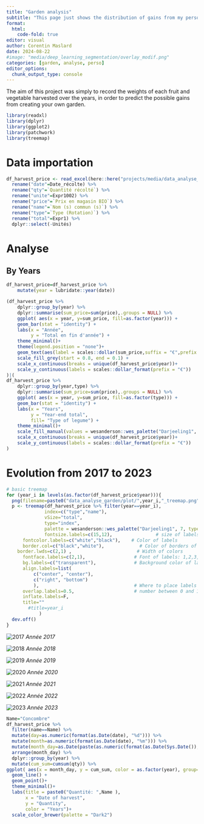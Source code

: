 ```yaml
---
title: "Garden analysis"
subtitle: "This page just shows the distribution of gains from my personal garden over the years. "
format:
  html:
    code-fold: true
editor: visual
author: Corentin Maslard
date: 2024-08-22
#image: "media/deep_learning_segmentation/overlay_modif.png"
categories: [garden, analyse, perso]
editor_options: 
  chunk_output_type: console
---
```


The aim of this project was simply to record the weights of each fruit and vegetable harvested over the years, in order to predict the possible gains from creating your own garden.

```r
library(readxl)
library(dplyr)
library(ggplot2)
library(patchwork)
library(treemap)
```

# Data importation

```r
df_harvest_price <- read_excel(here::here("projects/media/data_analyse_garden/recolte_total.xlsx")) %>% 
  rename("date"=Date_récolte) %>% 
  rename("qty"=`Quantité récolté`) %>% 
  rename("unite"=Expr1002) %>% 
  rename("price"=`Prix en magasin BIO`) %>% 
  rename("name"=`Nom (s) commun (s)`) %>% 
  rename("type"=`Type (Rotation)`) %>% 
  rename("total"=Expr1) %>% 
  dplyr::select(-Unités)
```

# Analyse

## By Years

```r
df_harvest_price=df_harvest_price %>% 
    mutate(year = lubridate::year(date))

(df_harvest_price %>% 
    dplyr::group_by(year) %>% 
    dplyr::summarise(sum_price=sum(price),.groups = NULL) %>% 
    ggplot( aes(x = year, y=sum_price, fill=as.factor(year))) +
    geom_bar(stat = "identity") +
    labs(x = "Année",
         y = "Total en fin d'année") +
    theme_minimal()+
    theme(legend.position = "none")+
    geom_text(aes(label = scales::dollar(sum_price,suffix = "€",prefix = ""), y = sum_price), vjust = -0.5, color = "black",size=3) +
    scale_fill_grey(start = 0.8, end = 0.1) +
    scale_x_continuous(breaks = unique(df_harvest_price$year))+
    scale_y_continuous(labels = scales::dollar_format(prefix = "€"))
)|(
df_harvest_price %>% 
    dplyr::group_by(year,type) %>% 
    dplyr::summarise(sum_price=sum(price),.groups = NULL) %>% 
    ggplot( aes(x = year, y=sum_price, fill=as.factor(type))) +
    geom_bar(stat = "identity") +
    labs(x = "Years",
         y = "Year-end total",
         fill= "Type of legume") +
    theme_minimal()+
    scale_fill_manual(values = wesanderson::wes_palette("Darjeeling1", 7, type = "continuous"))+
    scale_x_continuous(breaks = unique(df_harvest_price$year))+
    scale_y_continuous(labels = scales::dollar_format(prefix = "€"))
)
```

# Evolution from 2017 to 2023

```r
# basic treemap
for (year_i in levels(as.factor(df_harvest_price$year))){
  png(filename=paste0("data_analyse_garden/plot/",year_i,"_treemap.png"),width=800, height=300)
  p <- treemap(df_harvest_price %>% filter(year==year_i),
              index=c("type","name"),
              vSize="total",
              type="index",
              palette = wesanderson::wes_palette("Darjeeling1", 7, type = "continuous"),     
              fontsize.labels=c(15,12),                # size of labels. Give the size per level of aggregation: size for group, size for subgroup, sub-subgroups...
      fontcolor.labels=c("white","black"),    # Color of labels
      border.col=c("black","white"),             # Color of borders of groups, of subgroups, of subsubgroups ....
    border.lwds=c(2,1) ,                        # Width of colors
      fontface.labels=c(2,1),                  # Font of labels: 1,2,3,4 for normal, bold, italic, bold-italic...
      bg.labels=c("transparent"),              # Background color of labels
      align.labels=list(
          c("center", "center"), 
          c("right", "bottom")
          ),                                   # Where to place labels in the rectangle?
      overlap.labels=0.5,                      # number between 0 and 1 that determines the tolerance of the overlap between labels. 0 means that labels of lower levels are not printed if higher level labels overlap, 1  means that labels are always printed. In-between values, for instance the default value .5, means that lower level labels are printed if other labels do not overlap with more than .5  times their area size.
      inflate.labels=F,  
      title=""
        #title=year_i
            )       
  dev.off()
}
```

![2017](media/data_analyse_garden/plot/2017_treemap.png) *Année 2017*

![2018](media/data_analyse_garden/plot/2018_treemap.png) *Année 2018*

![2019](media/data_analyse_garden/plot/2019_treemap.png) *Année 2019*

![2020](media/data_analyse_garden/plot/2020_treemap.png) *Année 2020*

![2021](media/data_analyse_garden/plot/2021_treemap.png) *Année 2021*

![2022](media/data_analyse_garden/plot/2022_treemap.png) *Année 2022*

![2023](media/data_analyse_garden/plot/2023_treemap.png) *Année 2023*

```r
Name="Concombre"
df_harvest_price %>% 
  filter(name==Name) %>% 
  mutate(day=as.numeric(format(as.Date(date), "%d"))) %>% 
  mutate(month=as.numeric(format(as.Date(date), "%m"))) %>% 
  mutate(month_day=as.Date(paste(as.numeric(format(as.Date(Sys.Date()), "%y")), month, day, sep = "-"), format = "%Y-%m-%d")) %>% 
  arrange(month_day) %>% 
  dplyr::group_by(year) %>% 
  mutate(cum_sum=cumsum(qty)) %>%
ggplot( aes(x = month_day, y = cum_sum, color = as.factor(year), group=as.factor(year))) +
  geom_line() +
  geom_point()+
  theme_minimal()+
  labs(title = paste0("Quantité: ",Name ),
       x = "Date of harvest",
       y = "Quantity",
       color = "Years")+
  scale_color_brewer(palette = "Dark2")

```
